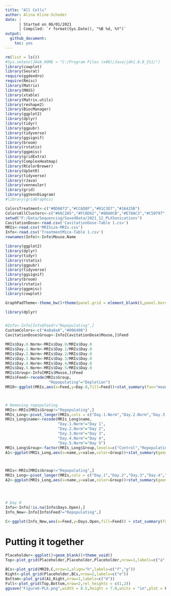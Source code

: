```yaml
---
title: "All Cells"
author: Alina Kline-Schoder
date: | 
      | Started on 06/01/2021
      | Compiled: `r format(Sys.Date(), "%B %d, %Y")`
output:
  github_document:
    toc: yes
---
```



```r
rm(list = ls())
#Sys.setenv(JAVA_HOME = "C:/Program Files (x86)/Java/jdk1.8.0_311/")
library(cowplot)
library(Seurat)
require(ggdendro)
require(Rmisc)
library(Matrix)
library(MASS)
library(xtable)
library(Matrix.utils)
library(reshape2)
library(BiocManager)
library(ggplot2)
library(dplyr)
library(tidyr)
library(ggpubr)
library(tidyverse)
library(ggsignif)
library(broom)
library(rstatix)
library(ggpmisc)
library(gridExtra)
library(ComplexHeatmap)
library(RColorBrewer)
library(UpSetR)
library(tidyverse)
library(rJava)
library(venneuler)
library(grid)
library(ggVennDiagram)
#library(gridGraphcs)

ColorsTreatment<-c("#BD6B73","#CCAD8F","#81C3D7","#16425B")
ColorsAllClusters<-c("#66C2A5","#FC8D62","#8DA0CB","#E78AC3","#C59797","#A6D854","#FFD92F","#BA95C7","#D3D942","#FFD92F","#B1A884","#BA95C7")
setwd("F:/Data/Sequencing/SavedData/2021_12_PLXSonications")
CavitationDose<-read.csv('CavitationDose-Table 1.csv')
MRIs<-read.csv('MRISize-MRIs.csv')
Info<-read.csv('TreatmentMice-Table 1.csv')
rownames(Info)<-Info$Mouse.Name
```
```r
library(ggplot2)
library(dplyr)
library(tidyr)
library(rstatix)
library(ggpubr)
library(tidyverse)
library(ggsignif)
library(broom)
library(rstatix)
library(ggpmisc)
library(cowplot)

GraphPadTheme<-theme_bw()+theme(panel.grid = element_blank(),panel.border = element_blank(),axis.line = element_line(size=0.5))
```




```r
library(dplyr)


#Info<-Info[Info$Feed!="Repopulating",]
CustomColors<-c("#a8a8a8","#006400")
CavitationDose$Group<-Info[CavitationDose$Mouse,]$Feed

MRIs$Day.0.Norm<-MRIs$Day.0/MRIs$Day.0
MRIs$Day.1.Norm<-MRIs$Day.1/MRIs$Day.0
MRIs$Day.2.Norm<-MRIs$Day.2/MRIs$Day.0
MRIs$Day.3.Norm<-MRIs$Day.3/MRIs$Day.0
MRIs$Day.4.Norm<-MRIs$Day.4/MRIs$Day.0
MRIs$Day.5.Norm<-MRIs$Day.5/MRIs$Day.0
MRIs$Group<-Info[MRIs$Mouse,]$Feed
MRIs$Feed<-recode(MRIs$Group,
                   "Repopulating"="Depletion")
MRI0<-ggplot(MRIs,aes(x=Feed,y=Day.0,fill=Feed))+stat_summary(fun="mean",geom="bar")+stat_summary(geom="errorbar",width=0.2)+stat_compare_means(method="t.test",label="p.format",label.x.npc = 0.4,label.y.npc = 0.85,size=3)+ylab(bquote('Day 0 BBBO Volume '(mm^3)))+scale_fill_manual(values=CustomColors)+theme_bw()+theme(legend.position = "none")+theme(axis.title = element_text(size=8),plot.margin = margin(0.25,0.25,0.25,0.5,"cm"))+scale_y_continuous(limits=c(0,40),expand = c(0,0))



# Removing repopulating
MRIs<-MRIs[MRIs$Group!="Repopulating",]
MRIs_Long<-pivot_longer(MRIs,cols = c("Day.1.Norm","Day.2.Norm","Day.3.Norm","Day.4.Norm","Day.5.Norm"))
MRIs_Long$name<-recode(MRIs_Long$name,
                       "Day.1.Norm"="Day 1",
                       "Day.2.Norm"="Day 2",
                       "Day.3.Norm"="Day 3",
                       "Day.4.Norm"="Day 4",
                       "Day.5.Norm"="Day 5")
MRIs_Long$Group<-factor(MRIs_Long$Group,levels=c("Control","Repopulating","Depletion"))
A1<-ggplot(MRIs_Long,aes(x=name,y=value,color=Group))+stat_summary(geom="errorbar",position=position_dodge(width=0.75))+stat_compare_means(method="t.test",size=3,label="p.format",show.legend = FALSE)+stat_summary(fun="mean",geom="point",position=position_dodge(width=0.75))+scale_color_manual(values=CustomColors)+theme_bw()+ylab("Opening Volume (Relative to Day 0)")+xlab("Days after treatment")+theme(legend.position = c(0.85,0.8),legend.box.background = element_rect(color="black",linetype = "solid",fill="white"),legend.background = element_blank(),legend.title = element_blank())



MRIs<-MRIs[MRIs$Group!="Repopulating",]
MRIs_Long<-pivot_longer(MRIs,cols = c("Day.1","Day.2","Day.3","Day.4","Day.5"))
A2<-ggplot(MRIs_Long,aes(x=name,y=value,color=Group))+stat_summary(geom="errorbar",position=position_dodge(width=0.75))+stat_compare_means(method="t.test",size=3,label="p.format",show.legend = FALSE)+stat_summary(fun="mean",geom="point",position=position_dodge(width=0.75))+scale_color_manual(values=CustomColors)+theme_bw()+ylab("Opening Volume (Relative to Day 0)")+xlab("Days after treatment")+theme(legend.position = c(0.85,0.8),legend.box.background = element_rect(color="black",linetype = "solid",fill="white"),legend.background = element_blank(),legend.title = element_blank())




# Day 0
Info<-Info[!is.na(Info$Days.Open),]
Info_New<-Info[Info$Feed!="Repopulating",]

C<-ggplot(Info_New,aes(x=Feed,y=Days.Open,fill=Feed)) + stat_summary(fun="mean",geom="bar")+stat_summary(geom="errorbar",width=0.2)+scale_fill_manual(values=CustomColors)+theme_bw()+stat_compare_means(method="t.test",label="p.format",label.x.npc = 0.4,label.y.npc = 0.85,size=3)+ylab("Duration of BBB Opening (Days)")+theme(legend.position="none")+scale_y_continuous(limits = c(0,8),expand = c(0,0))+theme(axis.title= element_text(size=8),plot.margin = margin(0.25,0.25,0.25,0.5,"cm"))
```

# Putting it together
```r
Placeholder<-ggplot()+geom_blank()+theme_void()
Top<-plot_grid(Placeholder,Placeholder,Placeholder,nrow=1,labels=c("a","b","c"),rel_widths = c(2,1,1))

BCs<-plot_grid(MRI0,C,nrow=1,align="h",labels=c("f","g"))
Right<-plot_grid(Placeholder,BCs,nrow=2,labels=c("e"))
Bottom<-plot_grid(A1,Right,nrow=1,labels=c("d"))
Full<-plot_grid(Top,Bottom,nrow=2,rel_heights = c(1,2))
ggsave("Figure6-PLX.png",width = 8.5,height = 7.0,units = "in",plot = Full,bg = "white")
```

